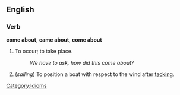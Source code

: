 ==English==

===Verb===
'''come about''', '''came about''', '''come about'''

# To occur; to take place.
#: ''We have to ask, how did this come about?''
# (''sailing'') To position a boat with respect to the wind after [[tack]]ing.

[[Category:Idioms]]
